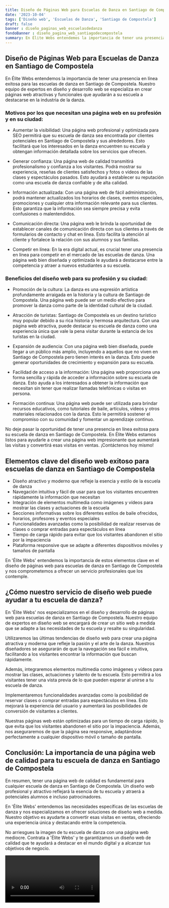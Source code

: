 ```yaml
---
title: Diseño de Páginas Web para Escuelas de Danza en Santiago de Compostela
date: '2023-10-04'
tags: ['Diseño web', 'Escuelas de Danza', 'Santiago de Compostela']
draft: false
banner : diseño_paginas_web_escuelasdedanza
fondoBanner : diseño_pagina_web_santiagodecompostela
summary: En Élite Webs entendemos la importancia de tener una presencia en línea exitosa para las escuelas de danza en Santiago de Compostela. Nuestro equipo de expertos en diseño y desarrollo web se especializa en crear páginas web atractivas y funcionales que ayudarán a su escuela a destacarse en la industria de la danza.
---
```


## Diseño de Páginas Web para Escuelas de Danza en Santiago de Compostela

En Élite Webs entendemos la importancia de tener una presencia en línea exitosa para las escuelas de danza en Santiago de Compostela. Nuestro equipo de expertos en diseño y desarrollo web se especializa en crear páginas web atractivas y funcionales que ayudarán a su escuela a destacarse en la industria de la danza.

### Motivos por los que necesitan una página web en su profesión y en su ciudad:

- Aumentar la visibilidad: Una página web profesional y optimizada para SEO permitirá que su escuela de danza sea encontrada por clientes potenciales en Santiago de Compostela y sus alrededores. Esto facilitará que los interesados en la danza encuentren su escuela y obtengan información detallada sobre los servicios que ofrecen.

- Generar confianza: Una página web de calidad transmitirá profesionalismo y confianza a los visitantes. Podrá mostrar su experiencia, reseñas de clientes satisfechos y fotos o videos de las clases y espectáculos pasados. Esto ayudará a establecer su reputación como una escuela de danza confiable y de alta calidad.

- Información actualizada: Con una página web de fácil administración, podrá mantener actualizados los horarios de clases, eventos especiales, promociones y cualquier otra información relevante para sus clientes. Esto garantiza que la información sea siempre precisa y evita confusiones o malentendidos.

- Comunicación directa: Una página web le brinda la oportunidad de establecer canales de comunicación directa con sus clientes a través de formularios de contacto y chat en línea. Esto facilita la atención al cliente y fortalece la relación con sus alumnos y sus familias.

- Competir en línea: En la era digital actual, es crucial tener una presencia en línea para competir en el mercado de las escuelas de danza. Una página web bien diseñada y optimizada le ayudará a destacarse entre la competencia y atraer a nuevos estudiantes a su escuela.

### Beneficios del diseño web para su profesión y su ciudad:

- Promoción de la cultura: La danza es una expresión artística profundamente arraigada en la historia y la cultura de Santiago de Compostela. Una página web puede ser un medio efectivo para promover la danza como parte de la identidad cultural de la ciudad.

- Atracción de turistas: Santiago de Compostela es un destino turístico muy popular debido a su rica historia y hermosa arquitectura. Con una página web atractiva, puede destacar su escuela de danza como una experiencia única que vale la pena visitar durante la estancia de los turistas en la ciudad.

- Expansión de audiencia: Con una página web bien diseñada, puede llegar a un público más amplio, incluyendo a aquellos que no viven en Santiago de Compostela pero tienen interés en la danza. Esto puede generar oportunidades de crecimiento y expansión para su escuela.

- Facilidad de acceso a la información: Una página web proporciona una forma sencilla y rápida de acceder a información sobre su escuela de danza. Esto ayuda a los interesados a obtener la información que necesitan sin tener que realizar llamadas telefónicas o visitas en persona.

- Formación continua: Una página web puede ser utilizada para brindar recursos educativos, como tutoriales de baile, artículos, videos y otros materiales relacionados con la danza. Esto le permitirá sostener el compromiso con su comunidad y fomentar un aprendizaje continuo.

No deje pasar la oportunidad de tener una presencia en línea exitosa para su escuela de danza en Santiago de Compostela. En Élite Webs estamos listos para ayudarle a crear una página web impresionante que aumentará las visitas y convertirá esas visitas en ventas. ¡Contáctenos hoy mismo!

<GifSeo />

<Cta />

## Elementos clave del diseño web exitoso para escuelas de danza en Santiago de Compostela

- Diseño atractivo y moderno que refleje la esencia y estilo de la escuela de danza
- Navegación intuitiva y fácil de usar para que los visitantes encuentren rápidamente la información que necesitan
- Integración de elementos multimedia como imágenes y vídeos para mostrar las clases y actuaciones de la escuela
- Secciones informativas sobre los diferentes estilos de baile ofrecidos, horarios, profesores y eventos especiales
- Funcionalidades avanzadas como la posibilidad de realizar reservas de clases o comprar entradas para espectáculos en línea
- Tiempo de carga rápido para evitar que los visitantes abandonen el sitio por la impaciencia
- Plataforma responsive que se adapte a diferentes dispositivos móviles y tamaños de pantalla

En 'Élite Webs' entendemos la importancia de estos elementos clave en el diseño de páginas web para escuelas de danza en Santiago de Compostela y nos comprometemos a ofrecer un servicio profesionales que los contemple.

## ¿Cómo nuestro servicio de diseño web puede ayudar a tu escuela de danza?

En 'Élite Webs' nos especializamos en el diseño y desarrollo de páginas web para escuelas de danza en Santiago de Compostela. Nuestro equipo de expertos en diseño web se encargará de crear un sitio web a medida que se adapte a las necesidades de tu escuela y resalte su singularidad.

Utilizaremos las últimas tendencias de diseño web para crear una página atractiva y moderna que refleje la pasión y el arte de la danza. Nuestros diseñadores se asegurarán de que la navegación sea fácil e intuitiva, facilitando a los visitantes encontrar la información que buscan rápidamente.

Además, integraremos elementos multimedia como imágenes y vídeos para mostrar las clases, actuaciones y talento de tu escuela. Esto permitirá a los visitantes tener una vista previa de lo que pueden esperar al unirse a tu escuela de danza.

Implementaremos funcionalidades avanzadas como la posibilidad de reservar clases o comprar entradas para espectáculos en línea. Esto mejorará la experiencia del usuario y aumentará las posibilidades de conversión de visitantes a clientes.

Nuestras páginas web están optimizadas para un tiempo de carga rápido, lo que evita que los visitantes abandonen el sitio por la impaciencia. Además, nos aseguraremos de que la página sea responsive, adaptándose perfectamente a cualquier dispositivo móvil o tamaño de pantalla.

## Conclusión: La importancia de una página web de calidad para tu escuela de danza en Santiago de Compostela

En resumen, tener una página web de calidad es fundamental para cualquier escuela de danza en Santiago de Compostela. Un diseño web profesional y atractivo reflejará la esencia de tu escuela y atraerá a potenciales alumnos e incluso patrocinadores.

En 'Élite Webs' entendemos las necesidades específicas de las escuelas de danza y nos especializamos en ofrecer soluciones de diseño web a medida. Nuestro objetivo es ayudarte a convertir esas visitas en ventas, ofreciendo una experiencia única y destacando entre la competencia.

No arriesgues la imagen de tu escuela de danza con una página web mediocre. Contrata a 'Élite Webs' y te garantizamos un diseño web de calidad que te ayudará a destacar en el mundo digital y a alcanzar tus objetivos de negocio.

<Video />

<CtaBot job='Escuelas de Danza' city='Santiago de Compostela'/>

<Gmaps query='Santiago de Compostela+españa+maps' />